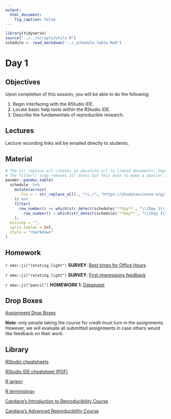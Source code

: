 ```yaml
---
output:
  html_document:
    fig_caption: false
---
```


```r
library(tidyverse)
source("../../scripts/utils.R")
schedule <- read_markdown("../_schedule_table.Rmd")
```

# Day 1

## Objectives

Upon completion of this session, you will be able to do the following:

1. Begin interfacing with the RStudio IDE.
2. Locate basic help tools within the RStudio IDE.
3. Describe the fundamentals of reproducible research.


## Lectures

Lecture recording links will be emailed directly to students.


## Material

```r
# The str_replace_all creates an absolute url to linked documents. Important because there are word and pdf rendered versions of the syllabus.
# The filter() step removes all dates but this date to make a smaller table.
pander::pandoc.table(
  schedule  %>%
    mutate(across(
      .fns = ~ str_replace_all(., "\\./", "https://jhudatascience.org/intro_to_r/")
    )) %>%
    filter(
      row_number() >= which(str_detect(schedule$`**Day**`, "\\[Day 1\\]")) &
        row_number() < which(str_detect(schedule$`**Day**`, "\\[Day 2\\]"))
    ),
  missing = "",
  split.tables = Inf,
  style = "rmarkdown"
)
``` 


## Homework

`r emo::ji("rotating_light")` **SURVEY**: [Best times for Office Hours](https://courseplus.jhu.edu/core/index.cfm/go/survey2:student.home/coid/18000/#!/surveyid/36566/surveyview)

`r emo::ji("rotating_light")` **SURVEY**: [First impressions feedback](https://courseplus.jhu.edu/core/index.cfm/go/survey2:student.home/coid/18000/#!/surveyid/36567/surveyview) 

`r emo::ji("pencil")` **HOMEWORK 1**: [Dataquest](https://app.dataquest.io/login?target-url=%2Fm%2F499%2Fintroduction-to-programming-in-r) 


## Drop Boxes

[Assignment Drop Boxes](https://courseplus.jhu.edu/core/index.cfm/go/db:main/coid/18000/)

**Note**: only people taking the course for credit must turn in the assignments. However, we will evaluate all submitted assignments in case others would like feedback on their work.


## Library

[RStudio cheatsheets](https://www.rstudio.com/resources/cheatsheets/)

[RStudio IDE cheatsheet (PDF)](../../resources/rstudio_IDE_cheatsheet.pdf)

[R jargon](https://link.springer.com/content/pdf/bbm%3A978-1-4419-1318-0%2F1.pdf)  

[R terminology](https://cran.r-project.org/doc/manuals/r-release/R-lang.pdf)

[Candace's Introduction to Reproducibility Course](https://jhudatascience.org/Reproducibility_in_Cancer_Informatics/)

[Candace's Advanced Reproducibility Course](https://jhudatascience.org/Adv_Reproducibility_in_Cancer_Informatics/)



